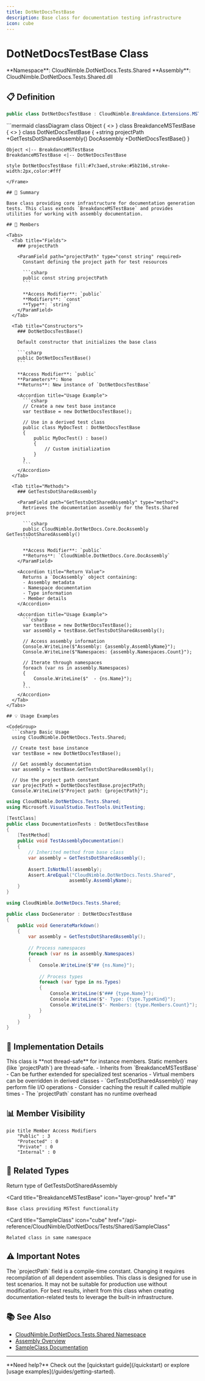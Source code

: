 ```yaml
---
title: DotNetDocsTestBase
description: Base class for documentation testing infrastructure
icon: cube
---
```


# DotNetDocsTestBase Class

<Note>
  **Namespace**: CloudNimble.DotNetDocs.Tests.Shared  
  **Assembly**: CloudNimble.DotNetDocs.Tests.Shared.dll
</Note>

## 📋 Definition

```csharp
public class DotNetDocsTestBase : CloudNimble.Breakdance.Extensions.MSTest2.BreakdanceMSTestBase
```

<Frame caption="Inheritance Hierarchy">
```mermaid
classDiagram
    class Object {
        <<System>>
    }
    class BreakdanceMSTestBase {
        <<CloudNimble.Breakdance>>
    }
    class DotNetDocsTestBase {
        +string projectPath
        +GetTestsDotSharedAssembly() DocAssembly
        +DotNetDocsTestBase()
    }
    
    Object <|-- BreakdanceMSTestBase
    BreakdanceMSTestBase <|-- DotNetDocsTestBase
    
    style DotNetDocsTestBase fill:#7c3aed,stroke:#5b21b6,stroke-width:2px,color:#fff
```
</Frame>

## 📝 Summary

Base class providing core infrastructure for documentation generation tests. This class extends `BreakdanceMSTestBase` and provides utilities for working with assembly documentation.

## 🎯 Members

<Tabs>
  <Tab title="Fields">
    ### projectPath
    
    <ParamField path="projectPath" type="const string" required>
      Constant defining the project path for test resources
      
      ```csharp
      public const string projectPath
      ```
      
      **Access Modifier**: `public`  
      **Modifiers**: `const`  
      **Type**: `string`
    </ParamField>
  </Tab>
  
  <Tab title="Constructors">
    ### DotNetDocsTestBase()
    
    Default constructor that initializes the base class
    
    ```csharp
    public DotNetDocsTestBase()
    ```
    
    **Access Modifier**: `public`  
    **Parameters**: None  
    **Returns**: New instance of `DotNetDocsTestBase`
    
    <Accordion title="Usage Example">
      ```csharp
      // Create a new test base instance
      var testBase = new DotNetDocsTestBase();
      
      // Use in a derived test class
      public class MyDocTest : DotNetDocsTestBase
      {
          public MyDocTest() : base()
          {
              // Custom initialization
          }
      }
      ```
    </Accordion>
  </Tab>
  
  <Tab title="Methods">
    ### GetTestsDotSharedAssembly
    
    <ParamField path="GetTestsDotSharedAssembly" type="method">
      Retrieves the documentation assembly for the Tests.Shared project
      
      ```csharp
      public CloudNimble.DotNetDocs.Core.DocAssembly GetTestsDotSharedAssembly()
      ```
      
      **Access Modifier**: `public`  
      **Returns**: `CloudNimble.DotNetDocs.Core.DocAssembly`
    </ParamField>
    
    <Accordion title="Return Value">
      Returns a `DocAssembly` object containing:
      - Assembly metadata
      - Namespace documentation
      - Type information
      - Member details
    </Accordion>
    
    <Accordion title="Usage Example">
      ```csharp
      var testBase = new DotNetDocsTestBase();
      var assembly = testBase.GetTestsDotSharedAssembly();
      
      // Access assembly information
      Console.WriteLine($"Assembly: {assembly.AssemblyName}");
      Console.WriteLine($"Namespaces: {assembly.Namespaces.Count}");
      
      // Iterate through namespaces
      foreach (var ns in assembly.Namespaces)
      {
          Console.WriteLine($"  - {ns.Name}");
      }
      ```
    </Accordion>
  </Tab>
</Tabs>

## 💡 Usage Examples

<CodeGroup>
  ```csharp Basic Usage
  using CloudNimble.DotNetDocs.Tests.Shared;
  
  // Create test base instance
  var testBase = new DotNetDocsTestBase();
  
  // Get assembly documentation
  var assembly = testBase.GetTestsDotSharedAssembly();
  
  // Use the project path constant
  var projectPath = DotNetDocsTestBase.projectPath;
  Console.WriteLine($"Project path: {projectPath}");
  ```
  
  ```csharp Derived Class
  using CloudNimble.DotNetDocs.Tests.Shared;
  using Microsoft.VisualStudio.TestTools.UnitTesting;
  
  [TestClass]
  public class DocumentationTests : DotNetDocsTestBase
  {
      [TestMethod]
      public void TestAssemblyDocumentation()
      {
          // Inherited method from base class
          var assembly = GetTestsDotSharedAssembly();
          
          Assert.IsNotNull(assembly);
          Assert.AreEqual("CloudNimble.DotNetDocs.Tests.Shared", 
                         assembly.AssemblyName);
      }
  }
  ```
  
  ```csharp Advanced Scenario
  using CloudNimble.DotNetDocs.Tests.Shared;
  
  public class DocGenerator : DotNetDocsTestBase
  {
      public void GenerateMarkdown()
      {
          var assembly = GetTestsDotSharedAssembly();
          
          // Process namespaces
          foreach (var ns in assembly.Namespaces)
          {
              Console.WriteLine($"## {ns.Name}");
              
              // Process types
              foreach (var type in ns.Types)
              {
                  Console.WriteLine($"### {type.Name}");
                  Console.WriteLine($"- Type: {type.TypeKind}");
                  Console.WriteLine($"- Members: {type.Members.Count}");
              }
          }
      }
  }
  ```
</CodeGroup>

## 🔧 Implementation Details

<Accordion title="Thread Safety">
  This class is **not thread-safe** for instance members. Static members (like `projectPath`) are thread-safe.
</Accordion>

<Accordion title="Inheritance Notes">
  - Inherits from `BreakdanceMSTestBase`
  - Can be further extended for specialized test scenarios
  - Virtual members can be overridden in derived classes
</Accordion>

<Accordion title="Performance Considerations">
  - `GetTestsDotSharedAssembly()` may perform file I/O operations
  - Consider caching the result if called multiple times
  - The `projectPath` constant has no runtime overhead
</Accordion>

## 📊 Member Visibility

```mermaid
pie title Member Access Modifiers
    "Public" : 3
    "Protected" : 0
    "Private" : 0
    "Internal" : 0
```

## 🔗 Related Types

<CardGroup cols={3}>
  <Card 
    title="DocAssembly" 
    icon="file-code"
    href="#"
  >
    Return type of GetTestsDotSharedAssembly
  </Card>
  
  <Card 
    title="BreakdanceMSTestBase" 
    icon="layer-group"
    href="#"
  >
    Base class providing MSTest functionality
  </Card>
  
  <Card 
    title="SampleClass" 
    icon="cube"
    href="/api-reference/CloudNimble/DotNetDocs/Tests/Shared/SampleClass"
  >
    Related class in same namespace
  </Card>
</CardGroup>

## ⚠️ Important Notes

<Warning>
  The `projectPath` field is a compile-time constant. Changing it requires recompilation of all dependent assemblies.
</Warning>

<Info>
  This class is designed for use in test scenarios. It may not be suitable for production use without modification.
</Info>

<Tip>
  For best results, inherit from this class when creating documentation-related tests to leverage the built-in infrastructure.
</Tip>

## 📚 See Also

- [CloudNimble.DotNetDocs.Tests.Shared Namespace](/api-reference/CloudNimble/DotNetDocs/Tests/Shared/index)
- [Assembly Overview](/api-reference/index)
- [SampleClass Documentation](/api-reference/CloudNimble/DotNetDocs/Tests/Shared/SampleClass)

---

<Check>
  **Need help?** Check out the [quickstart guide](/quickstart) or explore [usage examples](/guides/getting-started).
</Check>